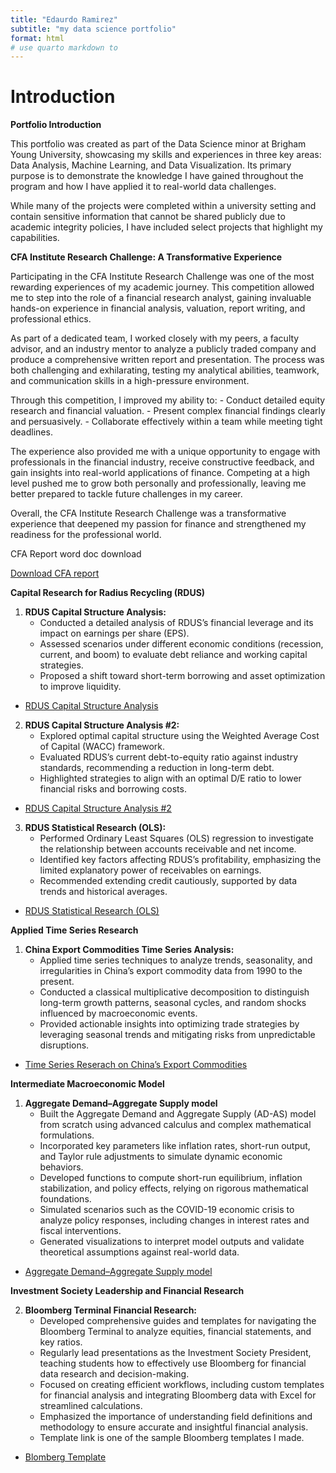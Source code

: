 ```yaml
---
title: "Edaurdo Ramirez"
subtitle: "my data science portfolio"
format: html
# use quarto markdown to 
---
```


# Introduction

**Portfolio Introduction**

This portfolio was created as part of the Data Science minor at Brigham Young University, showcasing my skills and experiences in three key areas: Data Analysis, Machine Learning, and Data Visualization. Its primary purpose is to demonstrate the knowledge I have gained throughout the program and how I have applied it to real-world data challenges.

While many of the projects were completed within a university setting and contain sensitive information that cannot be shared publicly due to academic integrity policies, I have included select projects that highlight my capabilities.



**CFA Institute Research Challenge: A Transformative Experience**

Participating in the CFA Institute Research Challenge was one of the most rewarding experiences of my academic journey. This competition allowed me to step into the role of a financial research analyst, gaining invaluable hands-on experience in financial analysis, valuation, report writing, and professional ethics. 

As part of a dedicated team, I worked closely with my peers, a faculty advisor, and an industry mentor to analyze a publicly traded company and produce a comprehensive written report and presentation. The process was both challenging and exhilarating, testing my analytical abilities, teamwork, and communication skills in a high-pressure environment.

Through this competition, I improved my ability to:
- Conduct detailed equity research and financial valuation.
- Present complex financial findings clearly and persuasively.
- Collaborate effectively within a team while meeting tight deadlines.

The experience also provided me with a unique opportunity to engage with professionals in the financial industry, receive constructive feedback, and gain insights into real-world applications of finance. Competing at a high level pushed me to grow both personally and professionally, leaving me better prepared to tackle future challenges in my career. 

Overall, the CFA Institute Research Challenge was a transformative experience that deepened my passion for finance and strengthened my readiness for the professional world.

CFA Report word doc download

[Download CFA report](data/CFA.docx)



**Capital Research for Radius Recycling (RDUS)**

1. **RDUS Capital Structure Analysis:**
   - Conducted a detailed analysis of RDUS's financial leverage and its impact on earnings per share (EPS).
   - Assessed scenarios under different economic conditions (recession, current, and boom) to evaluate debt reliance and working capital strategies.
   - Proposed a shift toward short-term borrowing and asset optimization to improve liquidity.
- [RDUS Capital Structure Analysis](/Projects/RDUS Capital Structure Analysis.qmd)

2. **RDUS Capital Structure Analysis #2:**
   - Explored optimal capital structure using the Weighted Average Cost of Capital (WACC) framework.
   - Evaluated RDUS's current debt-to-equity ratio against industry standards, recommending a reduction in long-term debt.
   - Highlighted strategies to align with an optimal D/E ratio to lower financial risks and borrowing costs.
- [RDUS Capital Structure Analysis #2](/Projects/term2.qmd)

3. **RDUS Statistical Research (OLS):**
   - Performed Ordinary Least Squares (OLS) regression to investigate the relationship between accounts receivable and net income.
   - Identified key factors affecting RDUS’s profitability, emphasizing the limited explanatory power of receivables on earnings.
   - Recommended extending credit cautiously, supported by data trends and historical averages. 
- [RDUS Statistical Research (OLS)](/Projects/term2.qmd)

**Applied Time Series Research**

1. **China Export Commodities Time Series Analysis:**
   - Applied time series techniques to analyze trends, seasonality, and irregularities in China's export commodity data from 1990 to the present.
   - Conducted a classical multiplicative decomposition to distinguish long-term growth patterns, seasonal cycles, and random shocks influenced by macroeconomic events.
   - Provided actionable insights into optimizing trade strategies by leveraging seasonal trends and mitigating risks from unpredictable disruptions.  
- [Time Series Reserach on China's Export Commodities](/Projects/project_1.qmd)

**Intermediate Macroeconomic Model**

1. **Aggregate Demand–Aggregate Supply model**
   - Built the Aggregate Demand and Aggregate Supply (AD-AS) model from scratch using advanced calculus and complex mathematical formulations.
   - Incorporated key parameters like inflation rates, short-run output, and Taylor rule adjustments to simulate dynamic economic behaviors.
   - Developed functions to compute short-run equilibrium, inflation stabilization, and policy effects, relying on rigorous mathematical foundations.
   - Simulated scenarios such as the COVID-19 economic crisis to analyze policy responses, including changes in interest rates and fiscal interventions.
   - Generated visualizations to interpret model outputs and validate theoretical assumptions against real-world data.
- [Aggregate Demand–Aggregate Supply model](/Projects/13CH AD-AS Simulation.qmd)


**Investment Society Leadership and Financial Research**

2. **Bloomberg Terminal Financial Research:**
   - Developed comprehensive guides and templates for navigating the Bloomberg Terminal to analyze equities, financial statements, and key ratios.
   - Regularly lead presentations as the Investment Society President, teaching students how to effectively use Bloomberg for financial data research and decision-making.
   - Focused on creating efficient workflows, including custom templates for financial analysis and integrating Bloomberg data with Excel for streamlined calculations.
   - Emphasized the importance of understanding field definitions and methodology to ensure accurate and insightful financial analysis.
   - Template link is one of the sample Bloomberg templates I made.
- [Blomberg Template](/Projects/project1.qmd)


